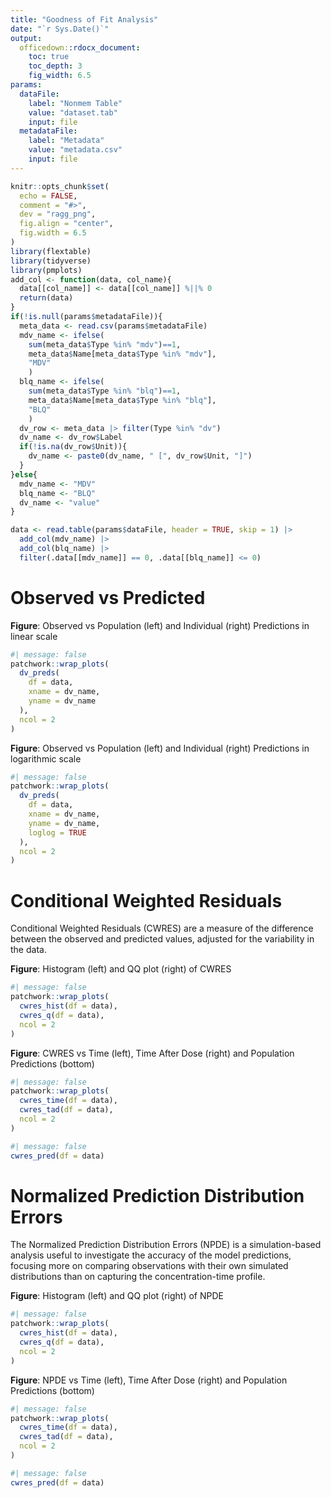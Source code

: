 ---
title: "Goodness of Fit Analysis"
date: "`r Sys.Date()`"
output:
  officedown::rdocx_document:
    toc: true
    toc_depth: 3
    fig_width: 6.5
params:
  dataFile:
    label: "Nonmem Table"
    value: "dataset.tab"
    input: file
  metadataFile:
    label: "Metadata"
    value: "metadata.csv"
    input: file
---

```{r setup, include=FALSE}
knitr::opts_chunk$set(
  echo = FALSE,
  comment = "#>",
  dev = "ragg_png",
  fig.align = "center",
  fig.width = 6.5
)
library(flextable)
library(tidyverse)
library(pmplots)
add_col <- function(data, col_name){
  data[[col_name]] <- data[[col_name]] %||% 0
  return(data)
}
if(!is.null(params$metadataFile)){
  meta_data <- read.csv(params$metadataFile)
  mdv_name <- ifelse(
    sum(meta_data$Type %in% "mdv")==1, 
    meta_data$Name[meta_data$Type %in% "mdv"],
    "MDV"
    )
  blq_name <- ifelse(
    sum(meta_data$Type %in% "blq")==1, 
    meta_data$Name[meta_data$Type %in% "blq"],
    "BLQ"
    )
  dv_row <- meta_data |> filter(Type %in% "dv")
  dv_name <- dv_row$Label
  if(!is.na(dv_row$Unit)){
    dv_name <- paste0(dv_name, " [", dv_row$Unit, "]")
  }
}else{
  mdv_name <- "MDV"
  blq_name <- "BLQ"
  dv_name <- "value"
}

data <- read.table(params$dataFile, header = TRUE, skip = 1) |>
  add_col(mdv_name) |>
  add_col(blq_name) |>
  filter(.data[[mdv_name]] == 0, .data[[blq_name]] <= 0)
```
  
# Observed vs Predicted

__Figure__: Observed vs Population (left) and Individual (right) Predictions in linear scale

```{r}
#| message: false
patchwork::wrap_plots(
  dv_preds(
    df = data,
    xname = dv_name,
    yname = dv_name
  ),
  ncol = 2
)
```

```{=openxml}
<w:br w:type="page"/>
```

__Figure__: Observed vs Population (left) and Individual (right) Predictions in logarithmic scale

```{r}
#| message: false
patchwork::wrap_plots(
  dv_preds(
    df = data,
    xname = dv_name,
    yname = dv_name,
    loglog = TRUE
  ),
  ncol = 2
)
```

```{=openxml}
<w:br w:type="page"/>
```

# Conditional Weighted Residuals

Conditional Weighted Residuals (CWRES) are a measure of the difference between the observed and predicted values, adjusted for the variability in the data.

__Figure__: Histogram (left) and QQ plot (right) of CWRES

```{r}
#| message: false
patchwork::wrap_plots(
  cwres_hist(df = data),
  cwres_q(df = data),
  ncol = 2
)
```

```{=openxml}
<w:br w:type="page"/>
```

__Figure__: CWRES vs Time (left), Time After Dose (right) and Population Predictions (bottom)

```{r}
#| message: false
patchwork::wrap_plots(
  cwres_time(df = data),
  cwres_tad(df = data),
  ncol = 2
)
```
```{r}
#| message: false
cwres_pred(df = data)
```

```{=openxml}
<w:br w:type="page"/>
```

# Normalized Prediction Distribution Errors

The Normalized Prediction Distribution Errors (NPDE) is a simulation-based analysis useful to investigate the accuracy of the model predictions, focusing more on comparing observations with their own simulated distributions than on capturing the concentration-time profile.

__Figure__: Histogram (left) and QQ plot (right) of NPDE

```{r}
#| message: false
patchwork::wrap_plots(
  cwres_hist(df = data),
  cwres_q(df = data),
  ncol = 2
)
```

```{=openxml}
<w:br w:type="page"/>
```

__Figure__: NPDE vs Time (left), Time After Dose (right) and Population Predictions (bottom)

```{r}
#| message: false
patchwork::wrap_plots(
  cwres_time(df = data),
  cwres_tad(df = data),
  ncol = 2
)
```
```{r}
#| message: false
cwres_pred(df = data)
```

